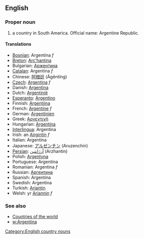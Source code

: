 ==English==

===Proper noun===

# a country in South America. Official name: Argentine Republic.

====Translations====

*[[Bosnian]]: Argentina ''f''
*[[Breton]]: [[Arc'hantina]]
*Bulgarian: [[Аржентина]]
*[[Catalan]]: Argentina ''f''
*Chinese: [[阿根廷]] (Āgēntíng)
*[[Czech]]: [[Argentina]] ''f''
*Danish: [[Argentina]]
*Dutch: [[Argentinië]]
*[[Esperanto]]: [[Argentino]]
*Finnish: [[Argentiina]]
*French: [[Argentine]] ''f''
*German: [[Argentinien]]
*Greek: [[Αργεντινή]]
*Hungarian: [[Argentína]]
*[[Interlingua]]: Argentina
*Irish: an [[Airgintín]] ''f''
*Italian: Argentina
*Japanese: [[アルゼンチン]] (Aruzenchin)
*[[Persian]]: [[آرژانتین]] (Arzhantin)
*Polish: [[Argentyna]]
*Portuguese: Argentina
*Romanian: Argentina ''f''
*Russian: [[Аргентина]]
*Spanish: Argentina
*Swedish: Argentina
*Turkish: [[Arjantin]]
*Welsh: yr [[Ariannin]] ''f''

===See also===
*[[Countries of the world]]
*[[w:Argentina]]
[[Category:English country nouns]]